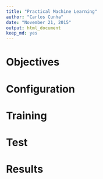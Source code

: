 ```yaml
---
title: "Practical Machine Learning"
author: "Carlos Cunha"
date: "November 21, 2015"
output: html_document
keep_md: yes
---
```


# Objectives


# Configuration


# Training


# Test


# Results